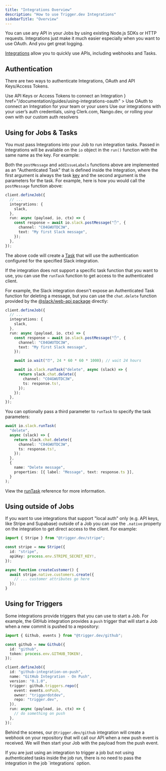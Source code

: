 ```yaml
---
title: "Integrations Overview"
description: "How to use Trigger.dev Integrations"
sidebarTitle: "Overview"
---
```


<Note>
  You can use any API in your Jobs by using existing Node.js SDKs or HTTP requests. Integrations
  just make it much easier especially when you want to use OAuth. And you get great logging.
</Note>

[Integrations](/documentation/concepts/integrations) allow you to quickly use APIs, including webhooks and Tasks.

## Authentication

There are two ways to authenticate Integrations, OAuth and API Keys/Access Tokens.

<CardGroup cols={2}>
  <Card
    title="API Keys/Access Tokens"
    icon="key"
    href="/documentation/guides/using-integrations-apikeys"
  >
    Use API Keys or Access Tokens to connect an Integration
  </Card>
  <Card
    title="OAuth"
    icon={
      <svg viewBox="0 0 100 100" fill="none" xmlns="http://www.w3.org/2000/svg">
        <path
          d="M50.5013 0C49.1646 0 47.7861 0.0417711 46.3659 0.125313C43.609 0.292398 40.685 0.75188 37.594 1.50376C34.67 2.25564 32.1637 3.09106 30.0752 4.01002C26.9006 5.43024 23.6842 7.26817 20.4261 9.52381C16.7502 12.1136 13.4921 15.2464 10.6516 18.9223C7.81119 22.5982 5.51378 26.6082 3.7594 30.9524L3.13283 32.4561C2.38095 34.2941 1.8797 35.6725 1.62907 36.5915C0.543024 40.3509 0 44.4444 0 48.8722C0 52.9657 0.37594 56.8505 1.12782 60.5263C2.96575 68.8805 6.39098 76.0234 11.4035 81.9549C15.7477 87.1345 21.5539 91.6458 28.8221 95.4887C32.8321 97.5773 37.406 98.9766 42.5439 99.6867C47.6817 100.397 52.8822 100.355 58.1454 99.5614C63.4085 98.7677 68.2122 97.2849 72.5564 95.1128C80.0752 91.2698 86.4244 85.4636 91.604 77.6942C94.1938 73.8513 96.1988 69.6742 97.619 65.1629C99.2063 60.1504 100 54.9708 100 49.6241C100 44.8621 99.1228 39.8914 97.3684 34.7118C95.9482 30.3676 94.0267 26.3158 91.604 22.5564C87.3434 15.7895 81.9967 10.4845 75.5639 6.6416C68.2122 2.21387 59.858 0 50.5013 0ZM46.2406 23.8095H53.0075C54.3442 23.8095 55.5556 24.2063 56.6416 25C57.7277 25.7936 58.4795 26.817 58.8972 28.0702L72.1805 68.1704C72.7652 69.8413 72.6608 71.4494 71.8672 72.995C71.0735 74.5405 69.883 75.5639 68.2957 76.0652C67.6274 76.2322 66.9591 76.3158 66.2907 76.3158C64.9541 76.3158 63.7427 75.9398 62.6566 75.188C61.5706 74.4361 60.8187 73.3918 60.401 72.0551L57.5188 62.9073H42.4812L39.599 72.0551C39.1813 73.3083 38.4294 74.3317 37.3434 75.1253C36.2573 75.919 35.0459 76.3158 33.7093 76.3158C33.0409 76.3158 32.4144 76.2322 31.8296 76.0652C30.1587 75.5639 28.9265 74.5614 28.1328 73.0576C27.3392 71.5539 27.193 69.9666 27.6942 68.2957L40.3509 28.1955C40.7686 26.8588 41.5205 25.7936 42.6065 25C43.6926 24.2063 44.9039 23.8095 46.2406 23.8095Z"
          fill="#818cf8"
        />
      </svg>
    }
    href="/documentation/guides/using-integrations-oauth"
  >
    Use OAuth to connect an Integration for your team or your users
  </Card>
  <Card
    title="Bring-your-own Auth"
    icon="user"
    href="/documentation/guides/using-integrations-byo-auth"
  >
    Use our integrations with your user’s auth credentials, using Clerk.com, Nango.dev, or rolling
    your own with our custom auth resolvers
  </Card>
</CardGroup>

## Using for Jobs & Tasks

You must pass Integrations into your Job to run integration tasks. Passed in Integrations will be available on the `io` object in the `run()` function with the same name as the key. For example:

<Snippet file="how-to-pass-integrations.mdx" />

Both the `postMessage` and `addIssueLabels` functions above are implemented as an "Authenticated Task" that is defined inside the Integration, where the first argument is always the task [key](/documentation/concepts/tasks#task-keys) and the second argument is the parameters for the task. For example, here is how you would call the `postMessage` function above:

```ts
client.defineJob({
  // ...
  integrations: {
    slack,
  },
  run: async (payload, io, ctx) => {
    const response = await io.slack.postMessage("✋", {
      channel: "C04GWUTDC3W",
      text: "My first Slack message",
    });
  },
});
```

The above code will create a [Task](/documentation/concepts/tasks) that will use the authentication configured for the specified Slack integration.

If the integration does not support a specific task function that you want to use, you can use the `runTask` function to get access to the authenticated client.

For example, the Slack integration doesn't expose an Authenticated Task function for deleting a message, but you can use the `chat.delete` function provided by the [@slack/web-api package](https://slack.dev/node-slack-sdk/web-api) directly:

```ts
client.defineJob({
  // ...
  integrations: {
    slack,
  },
  run: async (payload, io, ctx) => {
    const response = await io.slack.postMessage("✋", {
      channel: "C04GWUTDC3W",
      text: "My first Slack message",
    });

    await io.wait("⏰", 24 * 60 * 60 * 1000); // wait 24 hours

    await io.slack.runTask("delete", async (slack) => {
      return slack.chat.delete({
        channel: "C04GWUTDC3W",
        ts: response.ts!,
      });
    });
  },
});
```

You can optionally pass a third parameter to `runTask` to specify the task parameters:

```ts
await io.slack.runTask(
  "delete",
  async (slack) => {
    return slack.chat.delete({
      channel: "C04GWUTDC3W",
      ts: response.ts!,
    });
  },
  {
    name: "Delete message",
    properties: [{ label: "Message", text: response.ts }],
  }
);
```

View the [runTask](/sdk/io/runtask#parameters) reference for more information.

## Using outside of Jobs

If you want to use integrations that support "local auth" only (e.g. API keys, like Stripe and Supabase) outside of a Job you can use the `.native` property on the integration to get direct access to the client. For example:

```ts stripe.ts
import { Stripe } from "@trigger.dev/stripe";

const stripe = new Stripe({
  id: "stripe",
  apiKey: process.env.STRIPE_SECRET_KEY!,
});

async function createCustomer() {
  await stripe.native.customers.create({
    // ... customer attributes go here
  });
}
```

## Using for Triggers

Some integrations provide triggers that you can use to start a Job. For example, the GitHub integration provides a `push` trigger that will start a Job when a new commit is pushed to a repository:

```ts
import { Github, events } from "@trigger.dev/github";

const github = new Github({
  id: "github",
  token: process.env.GITHUB_TOKEN!,
});

client.defineJob({
  id: "github-integration-on-push",
  name: "GitHub Integration - On Push",
  version: "0.1.0",
  trigger: github.triggers.repo({
    event: events.onPush,
    owner: "triggerdotdev",
    repo: "trigger.dev",
  }),
  run: async (payload, io, ctx) => {
    // do something on push
  },
});
```

Behind the scenes, our `@trigger.dev/github` integration will create a webhook on your repository that will call our API when a new push event is received. We will then start your Job with the payload from the push event.

<Note>
  If you are just using an integration to trigger a job but not using authenticated tasks inside the
  job run, there is no need to pass the integration in the job `integrations` option.
</Note>

